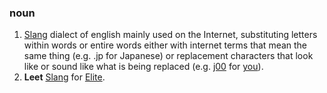 ===noun===
# [[Slang]] dialect of english mainly used on the Internet, substituting letters within words or entire words either with internet terms that mean the same thing (e.g. .jp for Japanese) or replacement characters that look like or sound like what is being replaced (e.g. [[j00]] for [[you]]).
# '''Leet''' [[Slang]] for [[Elite]].